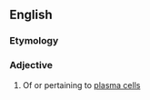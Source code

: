 ==English==

===Etymology===
{{suffix|en|plasmacyte|oid}}

===Adjective===
{{en-adj|-}}

# {{lb|en|cytology}}  Of or pertaining to [[plasma cell]]s